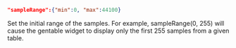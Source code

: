 ```json
"sampleRange":{"min":0, "max":44100}
```
Set the initial range of the samples. For example, sampleRange(0, 255) will cause the gentable widget to display only the first 255 samples from a given table.
